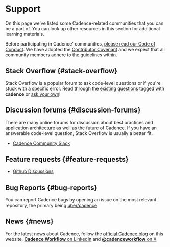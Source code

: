 # Support

On this page we've listed some Cadence-related communities that you can be a part of.
You can look up other resources in this section for additional learning materials.

Before participating in Cadence' communities, [please read our Code of Conduct](https://github.com/uber/cadence/tree/master?tab=coc-ov-file#readme). We have adopted the [Contributor Covenant](https://www.contributor-covenant.org/) and we expect that all community members adhere to the guidelines within.

## Stack Overflow {#stack-overflow}

Stack Overflow is a popular forum to ask code-level questions or if you're stuck with a specific error. Read through the [existing questions](https://stackoverflow.com/questions/tagged/cadence-workflow+uber-cadence) tagged with **cadence** or [ask your own](https://stackoverflow.com/questions/ask?tags=cadence-workflow)!

## Discussion forums {#discussion-forums}

There are many online forums for discussion about best practices and application architecture as well as the future of Cadence. If you have an answerable code-level question, Stack Overflow is usually a better fit.

- [Cadence Community Slack](http://t.uber.com/cadence-slack)

## Feature requests {#feature-requests}

- [Github Discussions](https://github.com/uber/cadence/discussions)

## Bug Reports {#bug-reports}

You can report Cadence bugs by opening an issue on the most relevant repository, the primary being [uber/cadence](https://github.com/uber/cadence/issues)

## News {#news}

For the latest news about Cadence, follow the [official Cadence blog](/blog) on this website, [**Cadence Workflow** on LinkedIn](https://www.linkedin.com/company/cadenceworkflow) and [**@cadenceworkflow** on X](https://x.com/cadenceworkflow)
